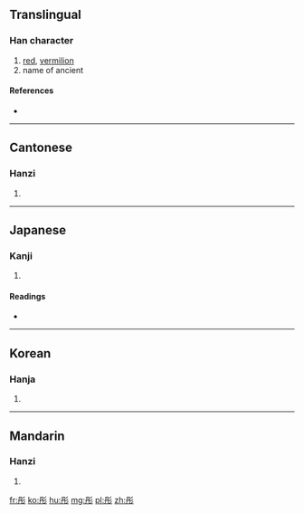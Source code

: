 ==Translingual==

===Han character===
{{Han char|rn=59|rad=彡|as=04|sn=7|four=7242<sub>2</sub>|canj=月卜竹竹竹 (BYHHH)|ids=⿰[[丹]][[彡]]}}

# [[red]], [[vermilion]]
# name of ancient

====References====
* {{Han ref|kx=0363.080|dkj=09972|dj=0682.030|hdz=20853.020|uh=5F64|ud=24420|bh=A7CD|bd=42957}}

----

==Cantonese==

===Hanzi===
{{yue-hanzi|jyut=|y=tung4}}

# {{defn|lang=yue|sort=彡04}}

----

==Japanese==

===Kanji===
{{ja-kanji|grade=|rs=彡04}}

# {{defn|lang=ja|sort=彡04}}

====Readings====
* {{ja-readings|on=[[とう]] (tō), [[ず]] (zu)|kun=[[あかい]] (akai)}}

----

==Korean==

===Hanja===
{{ko-hanja|hangeul=[[동]]|eumhun=|rv=dong|mr=tong|y=tong}}

# {{defn|lang=ko|sort=彡04}}

----

==Mandarin==

===Hanzi===
{{cmn-hanzi|pin=[[tóng]] ([[tong2]])|wg=t'ung<sup>2</sup>}}

# {{defn|lang=cmn|sort=彡04}}

[[fr:彤]]
[[ko:彤]]
[[hu:彤]]
[[mg:彤]]
[[pl:彤]]
[[zh:彤]]